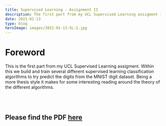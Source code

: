 ```yaml
---
title: Supervised Learning - Assignment II
description: The first part from my UCL Supervised Learning assigment II.
date: 2021-01-13
type: blog
heroImage: images/2021-01-13-SL-2.jpg
---
```


# Foreword

This is the first part from my UCL Supervised Learning assigment. Within this we build and train several different supervised learning classification algorithms to try predict the digits from the MNIST digit dataset.
Being a more thesis style it makes for some interesting reading around the theory of the different algorithms.

<br />
<br />

## Please find the PDF [here](https://github.com/TobyDrane/Personal-Site/blob/master/content/blogs/images/SL-2/COMP0078_II_Part1.pdf)